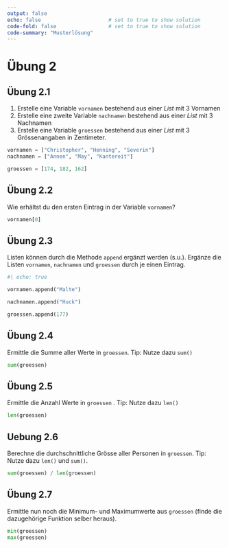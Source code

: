 ```yaml
---
output: false
echo: false                      # set to true to show solution
code-fold: false                 # set to true to show solution
code-summary: "Musterlösung"    
---
```


# Übung 2

## Übung 2.1

1. Erstelle eine Variable `vornamen` bestehend aus einer *List* mit 3 Vornamen
2. Erstelle eine zweite Variable `nachnamen` bestehend aus einer *List* mit 3 Nachnamen
3. Erstelle eine Variable `groessen` bestehend aus einer *List* mit 3 Grössenangaben in Zentimeter.

```python
vornamen = ["Christopher", "Henning", "Severin"]
nachnamen = ["Annen", "May", "Kantereit"]

groessen = [174, 182, 162]
```

## Übung 2.2

Wie erhältst du den ersten Eintrag in der Variable `vornamen`? 

```python
vornamen[0]
```

## Übung 2.3

Listen können durch die Methode `append` ergänzt werden (s.u.). Ergänze die Listen `vornamen`, `nachnamen` und `groessen` durch je einen Eintrag.

```python
#| echo: true

vornamen.append("Malte")
```

```python
nachnamen.append("Huck")

groessen.append(177)
```

## Übung 2.4

Ermittle die Summe aller Werte in `groessen`. Tip: Nutze dazu `sum()`

```python
sum(groessen)
```

## Übung 2.5

Ermittle die Anzahl Werte in `groessen` . Tip: Nutze dazu `len()`

```python
len(groessen)
```

## Uebung 2.6 {#sec-mittelwert}

Berechne die durchschnittliche Grösse aller Personen in `groessen`. Tip: Nutze dazu `len()` und `sum()`.

```python
sum(groessen) / len(groessen)
```

## Übung 2.7

Ermittle nun noch die Minimum- und Maximumwerte aus `groessen` (finde die dazugehörige Funktion selber heraus).

```python
min(groessen)
max(groessen)
```

